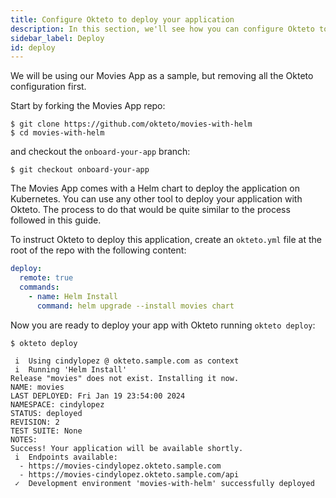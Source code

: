 ```yaml
---
title: Configure Okteto to deploy your application
description: In this section, we'll see how you can configure Okteto to deploy your app
sidebar_label: Deploy
id: deploy
---
```


We will be using our Movies App as a sample, but removing all the Okteto configuration first.

Start by forking the Movies App repo:

```console
$ git clone https://github.com/okteto/movies-with-helm
$ cd movies-with-helm
```

and checkout the `onboard-your-app` branch:
```console
$ git checkout onboard-your-app
```

The Movies App comes with a Helm chart to deploy the application on Kubernetes.
You can use any other tool to deploy your application with Okteto. The process to do that would be quite similar to the process followed in this guide.

To instruct Okteto to deploy this application, create an `okteto.yml` file at the root of the repo with the following content:

```yaml
deploy:
  remote: true
  commands:
    - name: Helm Install
      command: helm upgrade --install movies chart
```

Now you are ready to deploy your app with Okteto running `okteto deploy`:

```console
$ okteto deploy
```

```console
 i  Using cindylopez @ okteto.sample.com as context
 i  Running 'Helm Install'
Release "movies" does not exist. Installing it now.
NAME: movies
LAST DEPLOYED: Fri Jan 19 23:54:00 2024
NAMESPACE: cindylopez
STATUS: deployed
REVISION: 2
TEST SUITE: None
NOTES:
Success! Your application will be available shortly.
 i  Endpoints available:
  - https://movies-cindylopez.okteto.sample.com
  - https://movies-cindylopez.okteto.sample.com/api
 ✓  Development environment 'movies-with-helm' successfully deployed
```

